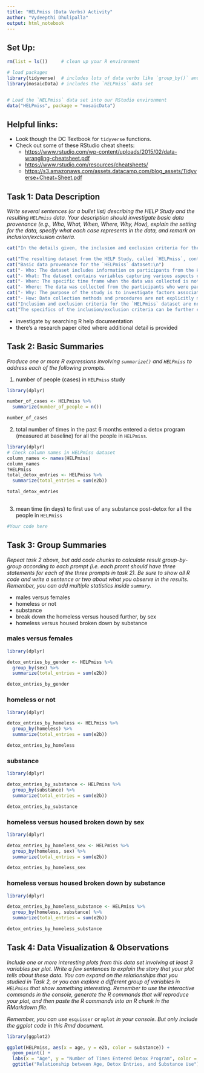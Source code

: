 ```yaml
---
title: "HELPmiss (Data Verbs) Activity"
author: "Vydeepthi Dhulipalla"
output: html_notebook
---
```



## Set Up:

```r
rm(list = ls())     # clean up your R environment

# load packages
library(tidyverse)  # includes lots of data verbs like `group_by()` and `summarise()`
library(mosaicData) # includes the `HELPmiss` data set 


# Load the `HELPmiss` data set into our RStudio environment
data("HELPmiss", package = "mosaicData")

```

## Helpful links: 

- Look though the DC Textbook for `tidyverse` functions. 
- Check out some of these RStudio cheat sheets:
  - <https://www.rstudio.com/wp-content/uploads/2015/02/data-wrangling-cheatsheet.pdf> 
  - <https://www.rstudio.com/resources/cheatsheets/>
  - <https://s3.amazonaws.com/assets.datacamp.com/blog_assets/Tidyverse+Cheat+Sheet.pdf>
  



## Task 1: Data Description

*Write several sentences (or a bullet list) describing the HELP Study and the resulting `HELPmiss` data.  Your description should investigate basic data provenance (e.g., Who, What, When, Where, Why, How), explain the setting for the data, specify what each case represents in the data, and remark on inclusion/exclusion criteria.* 
```r
cat("In the details given, the inclusion and exclusion criteria for the 'HELPmiss' dataset are not made clear. But it is safe to believe that the dataset includes people who met certain age and HELP Study participation requirements. The research paper mentioned in the R help documentation for the dataset can be used to learn more about the exact inclusion and exclusion criteria.\n")

cat("The resulting dataset from the HELP Study, called `HELPmiss`, contains information on a cohort of older adults who participated in the study. Each case in the dataset represents an individual participant in the study and includes variables related to demographics, medical history, physical and cognitive health, lifestyle factors, and other relevant measurements.\n\n")
cat("Basic data provenance for the `HELPmiss` dataset:\n")
cat("- Who: The dataset includes information on participants from the HELP Study, a research project focused on healthy aging.\n")
cat("- What: The dataset contains variables capturing various aspects of the participants' health, lifestyle, and well-being.\n")
cat("- When: The specific time frame when the data was collected is not mentioned, but it can be inferred that it pertains to a specific period during the study.\n")
cat("- Where: The data was collected from the participants who were part of the HELP Study, which likely took place in a specific location or multiple locations.\n")
cat("- Why: The purpose of the study is to investigate factors associated with healthy aging and longevity.\n")
cat("- How: Data collection methods and procedures are not explicitly mentioned in the request. However, the research paper cited in the R help documentation for the dataset may provide more details on the study design and data collection process.\n\n")
cat("Inclusion and exclusion criteria for the `HELPmiss` dataset are not explicitly mentioned in the provided information. However, it can be assumed that the dataset includes individuals who met certain criteria related to age and participation in the HELP Study.\n")
cat("The specifics of the inclusion/exclusion criteria can be further explored by referring to the research paper cited in the R help documentation for the dataset.")

```


- investigate by searching R help documentation
- there's a research paper cited where additional detail is provided



## Task 2: Basic Summaries 

*Produce one or more R expressions involving `summarize()` and `HELPmiss` to address each of the following prompts.*

1. number of people (cases) in `HELPmiss` study

```r
library(dplyr)

number_of_cases <- HELPmiss %>%
  summarize(number_of_people = n())

number_of_cases

```

2. total number of times in the past 6 months entered a detox program (measured at baseline) for all the people in `HELPmiss`. 

```r
library(dplyr)
# Check column names in HELPmiss dataset
column_names <- names(HELPmiss)
column_names
?HELPmiss
total_detox_entries <- HELPmiss %>%
  summarize(total_entries = sum(e2b))

total_detox_entries
 

```


3. mean time (in days) to first use of any substance post-detox for all the people in `HELPmiss`


```r
#Your code here 

```



## Task 3: Group Summaries  

*Repeat task 2 above, but add code chunks to calculate result group-by-group according to each prompt (i.e. each promt should have three statements for each of the three prompts in task 2).  Be sure to show all R code and write a sentence or two about what you observe in the results. Remember, you can add multiple statistics inside `summary`.* 


- males versus females
- homeless or not
- substance
- break down the homeless versus housed further, by sex
- homeless versus housed broken down by substance

### males versus females
```r
library(dplyr)

detox_entries_by_gender <- HELPmiss %>%
  group_by(sex) %>%
  summarize(total_entries = sum(e2b))

detox_entries_by_gender


```

### homeless or not
```r
library(dplyr)

detox_entries_by_homeless <- HELPmiss %>%
  group_by(homeless) %>%
  summarize(total_entries = sum(e2b))

detox_entries_by_homeless


```


### substance
```r
library(dplyr)

detox_entries_by_substance <- HELPmiss %>%
  group_by(substance) %>%
  summarize(total_entries = sum(e2b))

detox_entries_by_substance


```

### homeless versus housed broken down by sex
```r
library(dplyr)

detox_entries_by_homeless_sex <- HELPmiss %>%
  group_by(homeless, sex) %>%
  summarize(total_entries = sum(e2b))

detox_entries_by_homeless_sex


```

### homeless versus housed broken down by substance
```r
library(dplyr)

detox_entries_by_homeless_substance <- HELPmiss %>%
  group_by(homeless, substance) %>%
  summarize(total_entries = sum(e2b))

detox_entries_by_homeless_substance


```



## Task 4: Data Visualization & Observations

*Include one or more interesting plots from this data set involving at least 3 variables per plot. Write a few sentences to explain the story that your plot tells about these data.  You can expand on the relationships that you studied in Task 2, or you can explore a different group of variables in `HELPmiss` that show something interesting. Remember to use the interactive commands in the console, generate the R commands that will reproduce your plot, and then paste the R commands into an R chunk in the RMarkdown file.*  

*Remember, you can use* `esquisser` *or* `mplot` *in your console. But only include the ggplot code in this Rmd document.*


```r
library(ggplot2)

ggplot(HELPmiss, aes(x = age, y = e2b, color = substance)) +
  geom_point() +
  labs(x = "Age", y = "Number of Times Entered Detox Program", color = "Substance") +
  ggtitle("Relationship between Age, Detox Entries, and Substance Use")

```



